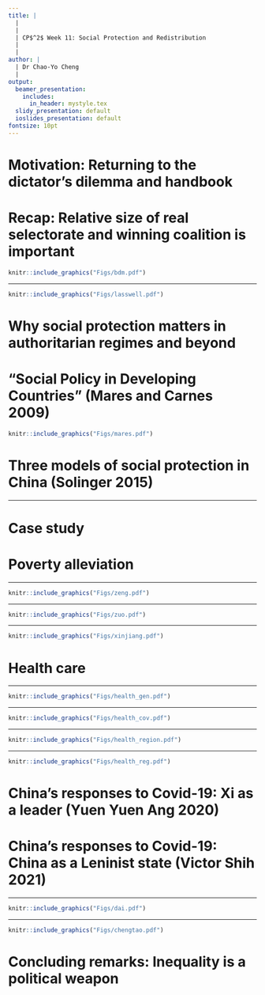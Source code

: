 ```yaml
---
title: |
  | 
  |
  | CP$^2$ Week 11: Social Protection and Redistribution
  |
  |
author: |
  | Dr Chao-Yo Cheng
  |
output:
  beamer_presentation:
    includes:
      in_header: mystyle.tex
  slidy_presentation: default
  ioslides_presentation: default
fontsize: 10pt
---
```


# Motivation: Returning to the dictator's dilemma and handbook

\begin{itemize}
  \item Wintrobe 1989: Contrary to the popular belief, the use of repression can be counter-productive for dictators, usually dictatorship operates through political exchange (co-optation)
  \vspace{0.5cm}
  \item Bdm et al 2002: The key to political survival is to properly manage the "3-D Politics": \textbf{Nominal selectorate}, \textbf{real selectorate} and \textbf{winning coalition} through reshuffling and redistribution
\end{itemize}

# Recap: Relative size of real selectorate and winning coalition is important

```r
knitr::include_graphics("Figs/bdm.pdf")
```

---

```r
knitr::include_graphics("Figs/lasswell.pdf")
```

# Why social protection matters in authoritarian regimes and beyond

\begin{itemize}
  \small
  \item Selected distributive allocations of goods and services can contribute to political survival
  \vspace{0.2cm}
  \item Depending on their preferences and the expected returns, politicians may have incentives to focus on
  \begin{itemize}
    \item The swing or the core voters in the elections (Dixit and Londregan, 1996)
    \item The poor, because the arranged transfers will create the largest marginal utility (Diaz-Cayeros, Estevez, and Magaloni, 2015)
    \item The urban population, because they are in a better position to mobilize against the regime and autocrat (i.e., urban bias)
    \item Ethnic minorities so as to appease separatism sentiment
  \end{itemize}
  \vspace{0.2cm}
  \item Dictators follow a simiar logic (Magaloni, 2006; Blaydes, 2011; Mahdavi, 2015)
\end{itemize}

# "Social Policy in Developing Countries" (Mares and Carnes 2009)

```r
knitr::include_graphics("Figs/mares.pdf")
```

# Three models of social protection in China (Solinger 2015)

\vspace{0.2cm}
\begincols
  \begincol{.4\textwidth}
    \begin{figure}
    \centering
    \includegraphics[scale=0.4]{Figs/solinger}
    \end{figure}
  \endcol
  \begincol{.5\textwidth}
  \begin{itemize}
  \small
    \item To extend assistance to accord with social citizenship rights (or to fulfill the Confucian concept of the rite of benevolence)
    \vspace{0.2cm}
    \item To offer subsidies to attain support or to pacify anger and silence demands from the poor
    \vspace{0.2cm}
    \item To grant benefits (education, health care) to enhance the nation's productivity
  \end{itemize}
  \endcol
\endcols

---



# Case study

\begin{itemize}
  \item Health care
  \vspace{0.6cm}
  \item Poverty reduction
  \vspace{0.6cm}
  \item Responses to the Covid-19 crisis
\end{itemize}

# Poverty alleviation

\begin{itemize}
  \item Poverty alleviation started as a national campaign in the early 1980s and its changes since then can reflect the evolution of the Chinese administrative state
  \vspace{0.2cm}
  \begin{itemize}
    \item 1980s: Work-for-relief programs and allocation of tangible goods
    \item 1990s: Fiscal transfers to and between local governments
    \item 2000s: Campaigns moving to targeting villages 
    \item 2010s: Campaigns moving to targeting households
  \end{itemize}
  \vspace{0.3cm}
  \item How should we understand these changes?
\end{itemize}

---

```r
knitr::include_graphics("Figs/zeng.pdf")
```

---

```r
knitr::include_graphics("Figs/zuo.pdf")
```

---

```r
knitr::include_graphics("Figs/xinjiang.pdf")
```

# Health care

\begin{itemize}
  \item China provides a variety of health insurance plans for Chinese citizens, to name a few:
  \begin{itemize}
  \vspace{0.3cm}
    \item Urban Employee Basic Medical Insurance
    \vspace{0.2cm}
    \item New Rural Cooperative Medical Insurance
    \vspace{0.2cm}
    \item Urban Resident Basic Medical Insurance, which did not depend on employment status
  \end{itemize}
\end{itemize}

---

```r
knitr::include_graphics("Figs/health_gen.pdf")
```

---

```r
knitr::include_graphics("Figs/health_cov.pdf")
```

---

```r
knitr::include_graphics("Figs/health_region.pdf")
```

---

```r
knitr::include_graphics("Figs/health_reg.pdf")
```

# China's responses to Covid-19: Xi as a leader (Yuen Yuen Ang 2020)

\begin{itemize}
  \item Yuen Yuen Ang 2020: China under Xi has displayed both strengths and lethal shortcomings in handling COVID-19
  \vspace{0.1cm}
  \begin{itemize}
    \item Successfully mobilized a strong national response once the paramount leader gave the green light to act
    \item Lack of transparency and Xi’s initial inaction delayed decisive measures to curb the intial outbreak
  \end{itemize}
  \vspace{0.3cm}
\end{itemize}

# China's responses to Covid-19: China as a Leninist state (Victor Shih 2021)

\vspace{0.2cm}
\begincols
  \begincol{.4\textwidth}
    \begin{figure}
    \centering
    \includegraphics[scale=0.34]{Figs/covid}
    \end{figure}
  \endcol
  \hspace{0.2cm}
  \begincol{.5\textwidth}
  \begin{itemize}
  \small
    \item The initial information suppression, the party largely succeeded in preventing the spread of not only information but also panic about COVID-19
    \vspace{0.2cm}
    \item The Leninist mobilization with the help from the co-opted civil society contributed to effective containment
    \vspace{0.2cm}
    \item The responses vary significantly across the country and show its inability to address challenges faced by both the urban and rural vulnerable population and migrant workers.
\end{itemize}
  \endcol
\endcols

---

```r
knitr::include_graphics("Figs/dai.pdf")
```

---

```r
knitr::include_graphics("Figs/chengtao.pdf")
```

# Concluding remarks: Inequality is a political weapon

\begin{itemize}
  \item Social protection and redistribution contribute to authoritarian survival, and yet the mechanisms can vary, depending on the targeting beneficiaries and the type of resources being allocated
  \vspace{0.1cm}
  \begin{itemize}
    \item Distributive allocations can involve the combination of particularistic and local public goods
    \item Distributive allocations can help with political control, both in terms of coercion and co-optation
    \item Distributive allocations can yield micro- and macro-level political implications
  \end{itemize}
  \vspace{0.3cm}
  \item China's gigantic welfare state may be overshadowed by foreseeable economic challenges
  \vspace{0.3cm}
  \item The politics of social protection and redistribution may further question the conventional democracy v autocracy divide
\end{itemize}
